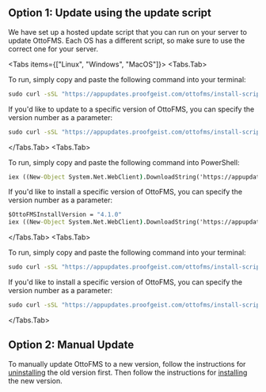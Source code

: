 
## Option 1: Update using the update script

We have set up a hosted update script that you can run on your server to update OttoFMS. Each OS has a different script, so make sure to use the correct one for your server.

<Tabs items={["Linux", "Windows", "MacOS"]}>
  <Tabs.Tab>

To run, simply copy and paste the following command into your terminal:

```cmd copy
sudo curl -sSL "https://appupdates.proofgeist.com/ottofms/install-scripts/install-linux.sh" | bash
```

If you'd like to update to a specific version of OttoFMS, you can specify the version number as a parameter:

```cmd copy
sudo curl -sSL "https://appupdates.proofgeist.com/ottofms/install-scripts/install-linux.sh" | bash -s -- -v 4.1.0
```

</Tabs.Tab>
  <Tabs.Tab>

To run, simply copy and paste the following command into PowerShell:

```cmd copy
iex ((New-Object System.Net.WebClient).DownloadString('https://appupdates.proofgeist.com/ottofms/install-scripts/install-win.ps1'))
```

If you'd like to install a specific version of OttoFMS, you can specify the version number as a parameter:

```cmd copy
$OttoFMSInstallVersion = "4.1.0"
iex ((New-Object System.Net.WebClient).DownloadString('https://appupdates.proofgeist.com/ottofms/install-scripts/install-win.ps1'))
```

  </Tabs.Tab>
  <Tabs.Tab>

To run, simply copy and paste the following command into your terminal:

```cmd copy
sudo curl -sSL "https://appupdates.proofgeist.com/ottofms/install-scripts/install-mac.sh" | bash
```

If you'd like to install a specific version of OttoFMS, you can specify the version number as a parameter:

```cmd copy
sudo curl -sSL "https://appupdates.proofgeist.com/ottofms/install-scripts/install-mac.sh" | bash -s -- -v 4.1.0
```

  </Tabs.Tab>
</Tabs>

## Option 2: Manual Update

To manually update OttoFMS to a new version, follow the instructions for [uninstalling](/managing-ottofms/installing-uninstalling#uninstalling) the old version first. Then follow the instructions for [installing](/managing-ottofms/installing-uninstalling#installing) the new version.

